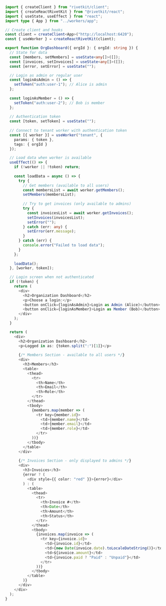 ```typescript
import { createClient } from "rivetkit/client";
import { createReactRivetKit } from "@rivetkit/react";
import { useState, useEffect } from "react";
import type { App } from "../workers/app";

// Create client and hooks
const client = createClient<App>("http://localhost:6420");
const { useWorker } = createReactRivetKit(client);

export function OrgDashboard({ orgId }: { orgId: string }) {
  // State for data
  const [members, setMembers] = useState<any[]>([]);
  const [invoices, setInvoices] = useState<any[]>([]);
  const [error, setError] = useState("");

  // Login as admin or regular user
  const loginAsAdmin = () => {
    setToken("auth:user-1"); // Alice is admin
  };
  
  const loginAsMember = () => {
    setToken("auth:user-2"); // Bob is member
  };
  
  // Authentication token
  const [token, setToken] = useState("");
  
  // Connect to tenant worker with authentication token
  const [{ worker }] = useWorker("tenant", { 
    params: { token },
    tags: { orgId }
  });

  // Load data when worker is available
  useEffect(() => {
    if (!worker || !token) return;
    
    const loadData = async () => {
      try {
        // Get members (available to all users)
        const membersList = await worker.getMembers();
        setMembers(membersList);
        
        // Try to get invoices (only available to admins)
        try {
          const invoicesList = await worker.getInvoices();
          setInvoices(invoicesList);
          setError("");
        } catch (err: any) {
          setError(err.message);
        }
      } catch (err) {
        console.error("Failed to load data");
      }
    };
    
    loadData();
  }, [worker, token]);

  // Login screen when not authenticated
  if (!token) {
    return (
      <div>
        <h2>Organization Dashboard</h2>
        <p>Choose a login:</p>
        <button onClick={loginAsAdmin}>Login as Admin (Alice)</button>
        <button onClick={loginAsMember}>Login as Member (Bob)</button>
      </div>
    );
  }

  return (
    <div>
      <h2>Organization Dashboard</h2>
      <p>Logged in as: {token.split(":")[1]}</p>
      
      {/* Members Section - available to all users */}
      <div>
        <h3>Members</h3>
        <table>
          <thead>
            <tr>
              <th>Name</th>
              <th>Email</th>
              <th>Role</th>
            </tr>
          </thead>
          <tbody>
            {members.map(member => (
              <tr key={member.id}>
                <td>{member.name}</td>
                <td>{member.email}</td>
                <td>{member.role}</td>
              </tr>
            ))}
          </tbody>
        </table>
      </div>
      
      {/* Invoices Section - only displayed to admins */}
      <div>
        <h3>Invoices</h3>
        {error ? (
          <div style={{ color: "red" }}>{error}</div>
        ) : (
          <table>
            <thead>
              <tr>
                <th>Invoice #</th>
                <th>Date</th>
                <th>Amount</th>
                <th>Status</th>
              </tr>
            </thead>
            <tbody>
              {invoices.map(invoice => (
                <tr key={invoice.id}>
                  <td>{invoice.id}</td>
                  <td>{new Date(invoice.date).toLocaleDateString()}</td>
                  <td>${invoice.amount}</td>
                  <td>{invoice.paid ? "Paid" : "Unpaid"}</td>
                </tr>
              ))}
            </tbody>
          </table>
        )}
      </div>
    </div>
  );
}
```
